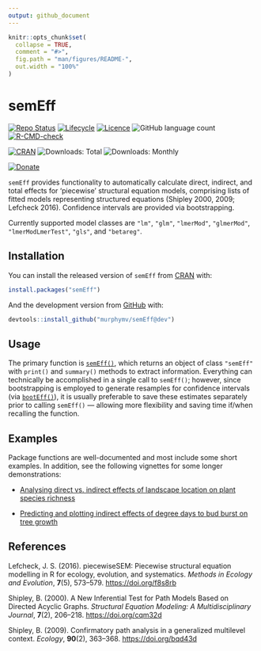 ```yaml
---
output: github_document
---
```


<!-- README.md is generated from README.Rmd. Please edit that file -->

```r
knitr::opts_chunk$set(
  collapse = TRUE,
  comment = "#>",
  fig.path = "man/figures/README-",
  out.width = "100%"
)
```

# semEff

<!-- badges: start -->

[![Repo Status](https://www.repostatus.org/badges/latest/active.svg)](https://www.repostatus.org/) [![Lifecycle](https://img.shields.io/badge/lifecycle-experimental-orange.svg?label=Lifecycle)](https://lifecycle.r-lib.org/articles/stages.html) [![Licence](https://img.shields.io/badge/License-GPL3-green.svg)](https://www.gnu.org/licenses/gpl-3.0.en.html) ![GitHub language count](https://img.shields.io/github/languages/count/murphymv/semEff?label=Languages) [![R-CMD-check](https://github.com/murphymv/semEff/workflows/R-CMD-check/badge.svg)](https://github.com/murphymv/semEff/actions)

[![CRAN](https://www.r-pkg.org/badges/version/semEff?color=blue)](https://CRAN.R-project.org/package=semEff) ![Downloads: Total](http://cranlogs.r-pkg.org/badges/grand-total/semEff) ![Downloads: Monthly](https://cranlogs.r-pkg.org/badges/semEff)

[![Donate](https://img.shields.io/badge/PayPal-Donate%20to%20Author-yellow.svg)](https://paypal.me/murphymv1)

<!-- badges: end -->

`semEff` provides functionality to automatically calculate direct, indirect, and total effects for 'piecewise' structural equation models, comprising lists of fitted models representing structured equations (Shipley 2000, 2009; Lefcheck 2016). Confidence intervals are provided via bootstrapping.

Currently supported model classes are `"lm"`, `"glm"`, `"lmerMod"`, `"glmerMod"`, `"lmerModLmerTest"`, `"gls"`, and `"betareg"`.

## Installation

You can install the released version of `semEff` from [CRAN](https://CRAN.R-project.org) with:

``` r
install.packages("semEff")
```

And the development version from [GitHub](https://github.com/) with:

``` r
devtools::install_github("murphymv/semEff@dev")
```

## Usage

The primary function is [`semEff()`](https://murphymv.github.io/semEff/reference/semEff.html), which returns an object of class `"semEff"` with `print()` and `summary()` methods to extract information. Everything can technically be accomplished in a single call to `semEff()`; however, since bootstrapping is employed to generate resamples for confidence intervals (via [`bootEff()`](https://murphymv.github.io/semEff/reference/bootEff.html)), it is usually preferable to save these estimates separately prior to calling `semEff()` — allowing more flexibility and saving time if/when recalling the function.

## Examples

Package functions are well-documented and most include some short examples. In addition, see the following vignettes for some longer demonstrations:

-   [Analysing direct vs. indirect effects of landscape location on plant species richness](https://murphymv.github.io/semEff/articles/semEff.html)

-   [Predicting and plotting indirect effects of degree days to bud burst on tree growth](https://murphymv.github.io/semEff/articles/prediction.html)

## References

Lefcheck, J. S. (2016). piecewiseSEM: Piecewise structural equation modelling in R for ecology, evolution, and systematics. *Methods in Ecology and Evolution*, **7**(5), 573–579. <https://doi.org/f8s8rb>

Shipley, B. (2000). A New Inferential Test for Path Models Based on Directed Acyclic Graphs. *Structural Equation Modeling: A Multidisciplinary Journal*, **7**(2), 206–218. <https://doi.org/cqm32d>

Shipley, B. (2009). Confirmatory path analysis in a generalized multilevel context. *Ecology*, **90**(2), 363–368. <https://doi.org/bqd43d>
